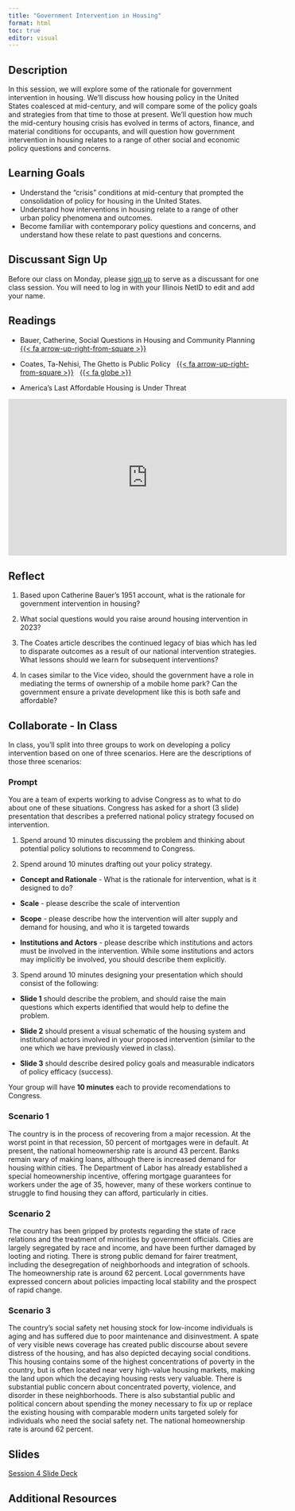 ```yaml
---
title: "Government Intervention in Housing"
format: html
toc: true
editor: visual
---
```


## Description

In this session, we will explore some of the rationale for government intervention in housing. We'll discuss how housing policy in the United States coalesced at mid-century, and will compare some of the policy goals and strategies from that time to those at present. We'll question how much the mid-century housing crisis has evolved in terms of actors, finance, and material conditions for occupants, and will question how government intervention in housing relates to a range of other social and economic policy questions and concerns.

## Learning Goals

-   Understand the "crisis" conditions at mid-century that prompted the consolidation of policy for housing in the United States.
-   Understand how interventions in housing relate to a range of other urban policy phenomena and outcomes.
-   Become familiar with contemporary policy questions and concerns, and understand how these relate to past questions and concerns.

## Discussant Sign Up

Before our class on Monday, please [sign up](https://docs.google.com/spreadsheets/d/1vdQX4bEqMdoT2ZrwOmIw6MF3sL2miaEQqSPRnvNayVE/edit?usp=sharing) to serve as a discussant for one class session. You will need to log in with your Illinois NetID to edit and add your name.

## Readings

-   Bauer, Catherine, Social Questions in Housing and Community Planning [{{< fa arrow-up-right-from-square >}}](https://uofi.box.com/s/pzsu4h0joushr3rxxe45p1gf2131b0r4)

-   Coates, Ta-Nehisi, The Ghetto is Public Policy   [{{< fa arrow-up-right-from-square >}}](https://uofi.box.com/s/pht1rvfjs5t34esyup52qrqlas39y5i2)   [{{< fa globe >}}](https://www.theatlantic.com/national/archive/2013/03/the-ghetto-is-public-policy/274147/)

-   America's Last Affordable Housing is Under Threat

<iframe width="560" height="315" src="https://www.youtube-nocookie.com/embed/9DQa3Ajhzv8" title="YouTube video player" frameborder="0" allow="accelerometer; autoplay; clipboard-write; encrypted-media; gyroscope; picture-in-picture; web-share" allowfullscreen>

</iframe>

## Reflect

1.  Based upon Catherine Bauer's 1951 account, what is the rationale for government intervention in housing?

2.  What social questions would you raise around housing intervention in 2023?

3.  The Coates article describes the continued legacy of bias which has led to disparate outcomes as a result of our national intervention strategies. What lessons should we learn for subsequent interventions?

4.  In cases similar to the Vice video, should the government have a role in mediating the terms of ownership of a mobile home park? Can the government ensure a private development like this is both safe and affordable?

## Collaborate - In Class

In class, you'll split into three groups to work on developing a policy intervention based on one of three scenarios. Here are the descriptions of those three scenarios:

### Prompt

You are a team of experts working to advise Congress as to what to do about one of these situations. Congress has asked for a short (3 slide) presentation that describes a preferred national policy strategy focused on intervention.

1.  Spend around 10 minutes discussing the problem and thinking about potential policy solutions to recommend to Congress.

2.  Spend around 10 minutes drafting out your policy strategy.

-   **Concept and Rationale** - What is the rationale for intervention, what is it designed to do?

-   **Scale** - please describe the scale of intervention

-   **Scope** - please describe how the intervention will alter supply and demand for housing, and who it is targeted towards

-   **Institutions and Actors** - please describe which institutions and actors must be involved in the intervention. While some institutions and actors may implicitly be involved, you should describe them explicitly.

3.  Spend around 10 minutes designing your presentation which should consist of the following:

-   **Slide 1** should describe the problem, and should raise the main questions which experts identified that would help to define the problem.

-   **Slide 2** should present a visual schematic of the housing system and institutional actors involved in your proposed intervention (similar to the one which we have previously viewed in class).

-   **Slide 3** should describe desired policy goals and measurable indicators of policy efficacy (success).

Your group will have **10 minutes** each to provide recomendations to Congress.

### Scenario 1

The country is in the process of recovering from a major recession. At the worst point in that recession, 50 percent of mortgages were in default. At present, the national homeownership rate is around 43 percent. Banks remain wary of making loans, although there is increased demand for housing within cities. The Department of Labor has already established a special homeownership incentive, offering mortgage guarantees for workers under the age of 35, however, many of these workers continue to struggle to find housing they can afford, particularly in cities.

### Scenario 2

The country has been gripped by protests regarding the state of race relations and the treatment of minorities by government officials. Cities are largely segregated by race and income, and have been further damaged by looting and rioting. There is strong public demand for fairer treatment, including the desegregation of neighborhoods and integration of schools. The homeownership rate is around 62 percent. Local governments have expressed concern about policies impacting local stability and the prospect of rapid change.

### Scenario 3

The country's social safety net housing stock for low-income individuals is aging and has suffered due to poor maintenance and disinvestment. A spate of very visible news coverage has created public discourse about severe distress of the housing, and has also depicted decaying social conditions. This housing contains some of the highest concentrations of poverty in the country, but is often located near very high-value housing markets, making the land upon which the decaying housing rests very valuable. There is substantial public concern about concentrated poverty, violence, and disorder in these neighborhoods. There is also substantial public and political concern about spending the money necessary to fix up or replace the existing housing with comparable modern units targeted solely for individuals who need the social safety net. The national homeownership rate is around 62 percent.

## Slides

[Session 4 Slide Deck](https://uofi.box.com/s/j2gt2iepyhxos1d5hc7nmgqeavhmjp35)

## Additional Resources
